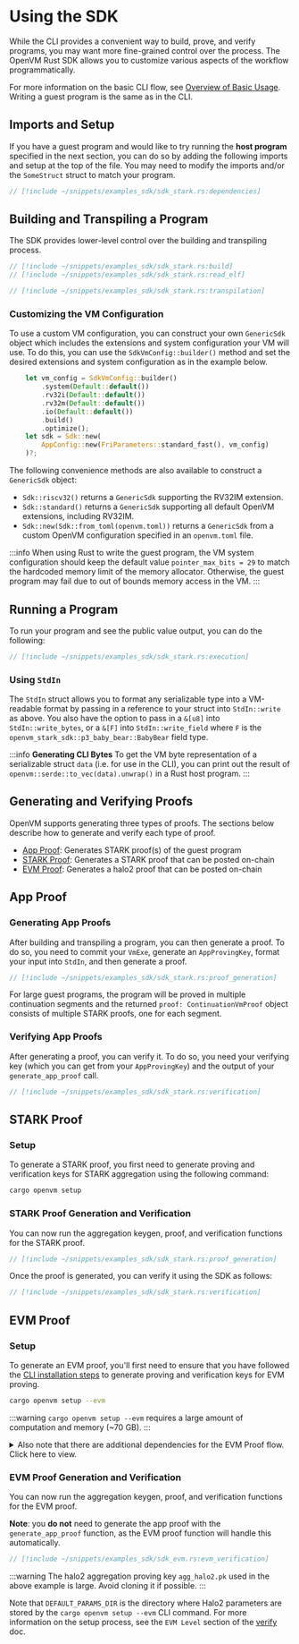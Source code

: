 # Using the SDK

While the CLI provides a convenient way to build, prove, and verify programs, you may want more fine-grained control over the process. The OpenVM Rust SDK allows you to customize various aspects of the workflow programmatically.

For more information on the basic CLI flow, see [Overview of Basic Usage](/book/writing-apps/overview). Writing a guest program is the same as in the CLI.

## Imports and Setup

If you have a guest program and would like to try running the **host program** specified in the next section, you can do so by adding the following imports and setup at the top of the file. You may need to modify the imports and/or the `SomeStruct` struct to match your program.

```rust
// [!include ~/snippets/examples_sdk/sdk_stark.rs:dependencies]
```

## Building and Transpiling a Program

The SDK provides lower-level control over the building and transpiling process.

```rust
// [!include ~/snippets/examples_sdk/sdk_stark.rs:build]
// [!include ~/snippets/examples_sdk/sdk_stark.rs:read_elf]

// [!include ~/snippets/examples_sdk/sdk_stark.rs:transpilation]
```

### Customizing the VM Configuration

To use a custom VM configuration, you can construct your own `GenericSdk` object which includes the
extensions and system configuration your VM will use. To do this, you can use the `SdkVmConfig::builder()`
 method and set the desired extensions and system configuration as in the example below.

```rust
    let vm_config = SdkVmConfig::builder()
        .system(Default::default())
        .rv32i(Default::default())
        .rv32m(Default::default())
        .io(Default::default())
        .build()
        .optimize();
    let sdk = Sdk::new(
        AppConfig::new(FriParameters::standard_fast(), vm_config)
    )?;
```

The following convenience methods are also available to construct a `GenericSdk` object:

- `Sdk::riscv32()` returns a `GenericSdk` supporting the RV32IM extension.
- `Sdk::standard()` returns a `GenericSdk` supporting all default OpenVM extensions, including RV32IM.
- `Sdk::new(Sdk::from_toml(openvm.toml))` returns a `GenericSdk` from a custom OpenVM configuration specified in an `openvm.toml` file.

:::info
When using Rust to write the guest program, the VM system configuration should keep the default value `pointer_max_bits = 29` to match the hardcoded memory limit of the memory allocator. Otherwise, the guest program may fail due to out of bounds memory access in the VM.
:::

## Running a Program

To run your program and see the public value output, you can do the following:

```rust
// [!include ~/snippets/examples_sdk/sdk_stark.rs:execution]
```

### Using `StdIn`

The `StdIn` struct allows you to format any serializable type into a VM-readable format by passing in a reference to your struct into `StdIn::write` as above. You also have the option to pass in a `&[u8]` into `StdIn::write_bytes`, or a `&[F]` into `StdIn::write_field` where `F` is the `openvm_stark_sdk::p3_baby_bear::BabyBear` field type.

:::info
**Generating CLI Bytes**
To get the VM byte representation of a serializable struct `data` (i.e. for use in the CLI), you can print out the result of `openvm::serde::to_vec(data).unwrap()` in a Rust host program.
:::

## Generating and Verifying Proofs

OpenVM supports generating three types of proofs. The sections below describe how to generate and verify each type of proof.

- [App Proof](#app-proof): Generates STARK proof(s) of the guest program
- [STARK Proof](#stark-proof): Generates a STARK proof that can be posted on-chain
- [EVM Proof](#evm-proof): Generates a halo2 proof that can be posted on-chain

## App Proof

### Generating App Proofs

After building and transpiling a program, you can then generate a proof. To do so, you need to commit your `VmExe`, generate an `AppProvingKey`, format your input into `StdIn`, and then generate a proof.

```rust
// [!include ~/snippets/examples_sdk/sdk_stark.rs:proof_generation]
```

For large guest programs, the program will be proved in multiple continuation segments and the returned `proof: ContinuationVmProof` object consists of multiple STARK proofs, one for each segment.

### Verifying App Proofs

After generating a proof, you can verify it. To do so, you need your verifying key (which you can get from your `AppProvingKey`) and the output of your `generate_app_proof` call.

```rust
// [!include ~/snippets/examples_sdk/sdk_stark.rs:verification]
```

## STARK Proof

### Setup

To generate a STARK proof, you first need to generate proving and verification keys for STARK aggregation using the following command:

```bash
cargo openvm setup
```

### STARK Proof Generation and Verification

You can now run the aggregation keygen, proof, and verification functions for the STARK proof.

```rust 
// [!include ~/snippets/examples_sdk/sdk_stark.rs:proof_generation]
```

Once the proof is generated, you can verify it using the SDK as follows:

```rust
// [!include ~/snippets/examples_sdk/sdk_stark.rs:verification]
```

## EVM Proof

### Setup

To generate an EVM proof, you'll first need to ensure that you have followed the [CLI installation steps](/book/getting-started/install)
to generate proving and verification keys for EVM proving.

```bash
cargo openvm setup --evm
```

:::warning
`cargo openvm setup --evm` requires a large amount of computation and memory (~70 GB).
:::

<details>
<summary>Also note that there are additional dependencies for the EVM Proof flow. Click here to view.</summary>

```rust
// [!include ~/snippets/examples_sdk/sdk_evm.rs:dependencies]
```

</details>

### EVM Proof Generation and Verification

You can now run the aggregation keygen, proof, and verification functions for the EVM proof.

**Note**: you **do not** need to generate the app proof with the `generate_app_proof` function, as the EVM proof function will handle this automatically.

```rust
// [!include ~/snippets/examples_sdk/sdk_evm.rs:evm_verification]
```

:::warning
The halo2 aggregation proving key `agg_halo2.pk` used in the above example is large. Avoid cloning it if possible.
:::

Note that `DEFAULT_PARAMS_DIR` is the directory where Halo2 parameters are stored by the `cargo openvm setup --evm` CLI command. For more information on the setup process, see the `EVM Level` section of the [verify](/book/writing-apps/verifying-proofs) doc.
